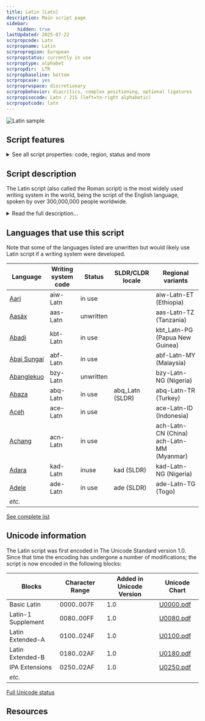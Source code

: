 ```yaml
---
title: Latin [Latn]
description: Main script page
sidebar:
    hidden: true
lastUpdated: 2025-07-22
scrpropcode: Latn
scrpropname: Latin
scrpropregion: European
scrpropstatus: currently in use
scrproptype: alphabet
scrpropdir:  LTR
scrpropbaseline: bottom
scrpropcase: yes
scrproprwspace: discretionary
scrpropbehavior: diacritics, complex positioning, optional ligatures
scrpropisocode: Latn / 215 (left=to-right alphabetic)
scrpropotcode: latn
---
```



![Latin sample](images/latn-sample.png)

## Script features

<details>
<summary> See all script properties: code, region, status and more</summary>
<ScriptInfo />
</details>

## Script description

The Latin script (also called the Roman script) is the most widely used writing system in the world, being the script of the English language, spoken by over 300,000,000 people worldwide.

<details>
<summary>Read the full description...</summary>It is also the script used for writing a number of Romance, Germanic, Baltic and non-Indo-European languages, as well as the [International Phonetic Alphabet (IPA)](https://scriptsource.org/entry/ucgb77fkvh).

The script was derived from the Western variant of the Greek alphabet. The earliest extant inscription, an engraved brooch now in the ‘Museo Nazionale Preistorico Etnografico Luigi Pigorini’ in Rome, has been dated to the 7th century BC. The script developed slowly over the next thousand years, and by the 4th century AD many of the modern forms had been developed, and writing had settled into a consistent left to right direction. The Latin script was disseminated throughout western, northern and central Europe and the Baltic countries along with the Christian religion. However it was not until the colonization of the Americas, Australia, and parts of Asia, Africa and the Pacific that the script began to spread outside of Europe, carried by the English, Spanish, Portuguese, French, and Dutch languages.

As the script spread around the world, a number of language-specific amendments were made in order to accurately represent the sounds of various languages. These included ligatures, for example the German esszett ß, and a number of diacritics. Some languages also adapted the alphabet by the addition of entirely new letters, such as eth Ðð used in Faroese and Icelandic or epsilon Ɛɛ used in many Niger-Congo orthographies.

The Latin script is bicameral; it is written using both upper- and lower-case letters. It is written horizontally from left to right. Each letter sits on the baseline, with some letters having descenders hanging below the baseline, and some having ascenders protruding beyond the x-height. The script also uses a set of punctuation, which is almost entirely consistent across European languages. Exceptions to this include different styles of quotation marks (“ ” and « »), the Greek question mark, which is identical to the semicolon in many other languages (;), and the Spanish inverted question/exclamation marks (¿ and ¡).

Digits from 0-9 are used. These can be combined to represent larger numbers.
</details>

## Languages that use this script

Note that some of the languages listed are unwritten but would likely use Latin script if a writing system were developed.

Language | Writing system<br/>code | Status | SLDR/CLDR<br/>locale | Regional<br/>variants |
-------- | ---------------------- | ------ | ------------------- | -------------------- |
<u>Aari</u> | aiw-Latn | in use | | aiw-Latn-ET (Ethiopia) |
<u>Aasáx</u> | aas-Latn | unwritten | | aas-Latn-TZ (Tanzania) |
<u>Abadi</u> | kbt-Latn | in use | | kbt_Latn-PG (Papua New Guinea) |
<u>Abai Sungai</u> | abf-Latn | in use | | abf-Latn-MY (Malaysia) |
<u>Abanglekuo</u> | bzy-Latn | unwritten | | bzy-Latn-NG (Nigeria) |
<u>Abaza</u> | abq-Latn | in use | abq_Latn (SLDR) | abq-Latn-TR (Turkey) |
<u>Aceh</u> | ace-Latn | in use | | ace-Latn-ID (Indonesia)|
<u>Achang</u> | acn-Latn | in use | | ach-Latn-CN (China)<br/>ach-Latn-MM (Myanmar)|
<u>Adara</u> | kad-Latn | inuse | kad (SLDR) | kad-Latn-NG (Nigeria) |
<u>Adele</u> | ade-Latn | in use | ade (SLDR) | ade-Latn-TG (Togo) |
_etc._ | | |

[See complete list](/scrlang/script-latn-langs)

## Unicode information

The Latin script was first encoded in The Unicode Standard version 1.0. Since that time the encoding has undergone a number of modifications; the script is now encoded in the following blocks:

Blocks | Character Range | Added in Unicode Version | Unicode Chart |
------ | --------------- | ------------------------ | ------------- |
Basic Latin | 0000..007F | 1.0 | [U0000.pdf](http://www.unicode.org/charts/PDF/U0000.pdf) |
Latin-1 Supplement | 0080..00FF | 1.0 | [U0080.pdf](http://www.unicode.org/charts/PDF/U0080.pdf) |
Latin Extended-A | 0100..024F | 1.0 | [U0100.pdf](http://www.unicode.org/charts/PDF/U0100.pdf) |
Latin Extended-B | 0180..02AF | 1.0 | [U0180.pdf](http://www.unicode.org/charts/PDF/U0180.pdf) |
IPA Extensions | 0250..02AF | 1.0 | [U0250.pdf](http://www.unicode.org/charts/PDF/U0250.pdf) |
_etc._ | | | |

[Full Unicode status](/scrlang/script-latn-unicode)

## Resources

<ScriptRemoteLinks />
